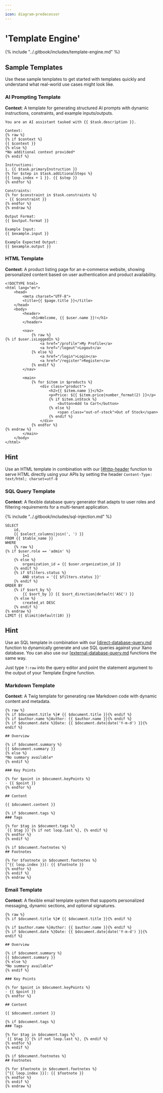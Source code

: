 ```yaml
---
---
icon: diagram-predecessor
---
```


# 'Template Engine'

{% include "../.gitbook/includes/template-engine.md" %}



## Sample Templates

Use these sample templates to get started with templates quickly and understand what real-world use cases might look like.

### AI Prompting Template

**Context**: A template for generating structured AI prompts with dynamic instructions, constraints, and example inputs/outputs.

```twig
You are an AI assistant tasked with {{ $task.description }}.

Context:
{% raw %}
{% if $context %}
{{ $context }}
{% else %}
*No additional context provided*
{% endif %}

Instructions:
1. {{ $task.primaryInstruction }}
{% for $step in $task.additionalSteps %}
{{ loop.index + 1 }}. {{ $step }}
{% endfor %}

Constraints:
{% for $constraint in $task.constraints %}
- {{ $constraint }}
{% endfor %}
{% endraw %}

Output Format:
{{ $output.format }}

Example Input:
{{ $example.input }}

Example Expected Output:
{{ $example.output }}
```

### HTML Template

**Context**: A product listing page for an e-commerce website, showing personalized content based on user authentication and product availability.

```twig
<!DOCTYPE html>
<html lang="en">
    <head>
        <meta charset="UTF-8">
        <title>{{ $page.title }}</title>
    </head>
    <body>
        <header>
            <h1>Welcome, {{ $user.name }}!</h1>
        </header>
        
        <nav>
            {% raw %}
{% if $user.isLoggedIn %}
                <a href="/profile">My Profile</a>
                <a href="/logout">Logout</a>
            {% else %}
                <a href="/login">Login</a>
                <a href="/register">Register</a>
            {% endif %}
        </nav>
        
        <main>
            {% for $item in $products %}
                <div class="product">
                    <h2>{{ $item.name }}</h2>
                    <p>Price: ${{ $item.price|number_format(2) }}</p>
                    {% if $item.inStock %}
                        <button>Add to Cart</button>
                    {% else %}
                        <span class="out-of-stock">Out of Stock</span>
                    {% endif %}
                </div>
            {% endfor %}
{% endraw %}
        </main>
    </body>
</html>
```

<Success>

## Hint

Use an HTML template in combination with our [[#http-header](../the-function-stack/functions/utility-functions.md#http-header "mention") function to serve HTML directly using your APIs by setting the header `Content-Type: text/html; charset=utf-8`

</Success>

### SQL Query Template

**Context**: A flexible database query generator that adapts to user roles and filtering requirements for a multi-tenant application.

{% include "../.gitbook/includes/sql-injection.md" %}

```twig
SELECT 
    id, 
    {{ $select_columns|join(', ') }} 
FROM {{ $table_name }}
WHERE 
    {% raw %}
{% if $user.role == 'admin' %}
        1=1
    {% else %}
        organization_id = {{ $user.organization_id }}
    {% endif %}
    {% if $filters.status %}
        AND status = '{{ $filters.status }}'
    {% endif %}
ORDER BY 
    {% if $sort_by %}
        {{ $sort_by }} {{ $sort_direction|default('ASC') }}
    {% else %}
        created_at DESC
    {% endif %}
{% endraw %}
LIMIT {{ $limit|default(10) }}
```

<Success>

## Hint

Use an SQL template in combination with our [[direct-database-query.md](../the-function-stack/functions/database-requests/direct-database-query.md "mention") function to dynamically generate and use SQL queries against your Xano database. You can also use our [[external-database-query.md](../the-function-stack/functions/database-requests/external-database-query.md "mention") functions the same way.

Just type `?:raw` into the query editor and point the statement argument to the output of your Template Engine function.

</Success>

### Markdown Template

**Context**: A Twig template for generating raw Markdown code with dynamic content and metadata.

```twig
{% raw %}
{% if $document.title %}# {{ $document.title }}{% endif %}
{% if $author.name %}Author: {{ $author.name }}{% endif %}
{% if $document.date %}Date: {{ $document.date|date('Y-m-d') }}{% endif %}

## Overview

{% if $document.summary %}
{{ $document.summary }}
{% else %}
*No summary available*
{% endif %}

### Key Points

{% for $point in $document.keyPoints %}
- {{ $point }}
{% endfor %}

## Content

{{ $document.content }}

{% if $document.tags %}
### Tags

{% for $tag in $document.tags %}
`{{ $tag }}`{% if not loop.last %}, {% endif %}
{% endfor %}
{% endif %}

{% if $document.footnotes %}
## Footnotes

{% for $footnote in $document.footnotes %}
[^{{ loop.index }}]: {{ $footnote }}
{% endfor %}
{% endif %}
{% endraw %}

```

### Email Template

**Context**: A flexible email template system that supports personalized messaging, dynamic sections, and optional signatures.

```twig
{% raw %}
{% if $document.title %}# {{ $document.title }}{% endif %}

{% if $author.name %}Author: {{ $author.name }}{% endif %}
{% if $document.date %}Date: {{ $document.date|date('Y-m-d') }}{% endif %}

## Overview

{% if $document.summary %}
{{ $document.summary }}
{% else %}
*No summary available*
{% endif %}

### Key Points

{% for $point in $document.keyPoints %}
- {{ $point }}
{% endfor %}

## Content

{{ $document.content }}

{% if $document.tags %}
### Tags

{% for $tag in $document.tags %}
`{{ $tag }}`{% if not loop.last %}, {% endif %}
{% endfor %}
{% endif %}

{% if $document.footnotes %}
## Footnotes

{% for $footnote in $document.footnotes %}
[^{{ loop.index }}]: {{ $footnote }}
{% endfor %}
{% endif %}
{% endraw %}
```
